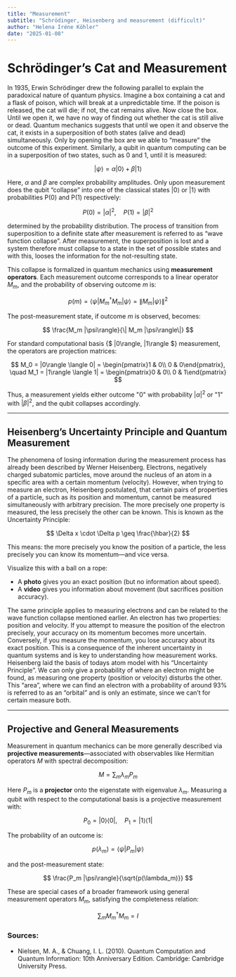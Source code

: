 ```yaml
---
title: "Measurement"
subtitle: "Schrödinger, Heisenberg and measurement (difficult)"
author: "Helena Iréne Köhler"
date: "2025-01-08"
---
```


# Schrödinger’s Cat and Measurement

In 1935, Erwin Schrödinger drew the following parallel to explain the paradoxical nature of quantum physics. Imagine a box containing a cat and a flask of poison, which will break at a unpredictable time. If the poison is released, the cat will die; if not, the cat remains alive. Now close the box. Until we open it, we have no way of finding out whether the cat is still alive or dead. Quantum mechanics suggests that until we open it and observe the cat, it exists in a superposition of both states (alive and dead) simultaneously. Only by opening the box are we able to “measure” the outcome of this experiment. Similarly, a qubit in quantum computing can be in a superposition of two states, such as 0 and 1, until it is measured:

$$
|\psi\rangle = \alpha |0\rangle + \beta |1\rangle
$$

Here, $\alpha$ and $\beta$ are complex probability amplitudes. Only upon measurement does the qubit “collapse” into one of the classical states $|0\rangle$ or $|1\rangle$ with probabilities P(0) and P(1) respectively:

$$
P(0) = |\alpha|^2, \quad P(1) = |\beta|^2
$$

determined by the probability distribution. The process of transition from superposition to a definite state after measurement is referred to as “wave function collapse”. After measurement, the superposition is lost and a system therefore must collapse to a state in the set of possible states and with this, looses the information for the not-resulting state. 

This collapse is formalized in quantum mechanics using **measurement operators**. Each measurement outcome corresponds to a linear operator $M_m$, and the probability of observing outcome $m$ is:

$$
p(m) = \langle \psi | M_m^\dagger M_m | \psi \rangle = \|M_m|\psi\rangle\|^2
$$

The post-measurement state, if outcome $m$ is observed, becomes:

$$
\frac{M_m |\psi\rangle}{\| M_m |\psi\rangle\|}
$$

For standard computational basis {$ |0\rangle, |1\rangle $} measurement, the operators are projection matrices:

$$
M_0 = |0\rangle \langle 0| = 
\begin{pmatrix}1 & 0\\ 0 & 0\end{pmatrix}, \quad 
M_1 = |1\rangle \langle 1| = 
\begin{pmatrix}0 & 0\\ 0 & 1\end{pmatrix}
$$

Thus, a measurement yields either outcome "0" with probability $|\alpha|^2$ or "1" with $|\beta|^2$, and the qubit collapses accordingly. 

---

## Heisenberg’s Uncertainty Principle and Quantum Measurement

The phenomena of losing information during the measurement process has already been described by Werner Heisenberg. Electrons, negatively charged subatomic particles, move around the nucleus of an atom in a specific area with a certain momentum (velocity). However, when trying to measure an electron, Heisenberg postulated, that certain pairs of properties of a particle, such as its position and momentum, cannot be measured simultaneously with arbitrary precision. The more precisely one property is measured, the less precisely the other can be known. This is known as the Uncertainty Principle:

$$
\Delta x \cdot \Delta p \geq \frac{\hbar}{2}
$$

This means: the more precisely you know the position of a particle, the less precisely you can know its momentum—and vice versa.

Visualize this with a ball on a rope:

- A **photo** gives you an exact position (but no information about speed).
- A **video** gives you information about movement (but sacrifices position accuracy).

The same principle applies to measuring electrons and can be related to the wave function collapse mentioned earlier. An electron has two properties: position and velocity. If you attempt to measure the position of the electron precisely, your accuracy on its momentum becomes more uncertain. Conversely, if you measure the momentum, you lose accuracy about its exact position. This is a consequence of the inherent uncertainty in quantum systems and is key to understanding how measurement works. Heisenberg laid the basis of todays atom model with his “Uncertainty Principle”. We can only give a probability of where an electron might be found, as measuring one property (position or velocity) disturbs the other. This “area”, where we can find an electron with a probability of around 93% is referred to as an “orbital” and is only an estimate, since we can’t for certain measure both.

-------

## Projective and General Measurements

Measurement in quantum mechanics can be more generally described via **projective measurements**—associated with observables like Hermitian operators $M$ with spectral decomposition:

$$
M = \sum_m \lambda_m P_m
$$

Here $P_m$ is a **projector** onto the eigenstate with eigenvalue $\lambda_m$. Measuring a qubit with respect to the computational basis is a projective measurement with:

$$
P_0 = |0\rangle \langle 0|, \quad P_1 = |1\rangle \langle 1|
$$

The probability of an outcome is:

$$
p(\lambda_m) = \langle \psi | P_m | \psi \rangle
$$

and the post-measurement state:

$$
\frac{P_m |\psi\rangle}{\sqrt{p(\lambda_m)}}
$$

These are special cases of a broader framework using general measurement operators $M_m$, satisfying the completeness relation:

$$
\sum_m M_m^\dagger M_m = I
$$


### Sources:

- Nielsen, M. A., & Chuang, I. L. (2010). Quantum Computation and Quantum Information: 10th Anniversary Edition. Cambridge: Cambridge University Press.

